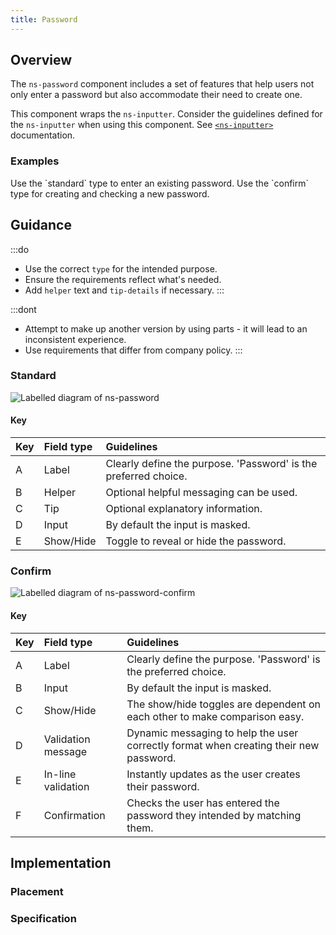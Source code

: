 ```yaml
---
title: Password
---
```




## Overview

<CompDetails name={componentName} />

The `ns-password` component includes a set of features that help users not only enter a password but also accommodate their need to create one.

This component wraps the `ns-inputter`. Consider the guidelines defined for the `ns-inputter` when using this component. See [`<ns-inputter>`](/components/ns-inputter) documentation.

### Examples

<Tabs>
  <TabItem label="Standard">
  Use the `standard` type to enter an existing password.
    <ExampleViewer type="standard" />
  </TabItem>
  <TabItem label="Confirm">
  Use the `confirm` type for creating and checking a new password.
    <ExampleViewer type="confirm" />
  </TabItem>
</Tabs>

## Guidance

:::do
- Use the correct `type` for the intended purpose.
- Ensure the requirements reflect what's needed.
- Add `helper` text and `tip-details` if necessary.
:::

:::dont
- Attempt to make up another version by using parts - it will lead to an inconsistent experience.
- Use requirements that differ from company policy.
:::

### Standard

![Labelled diagram of ns-password](@assets/components/ns-password/guidance.webp)

#### Key

| Key | Field type | Guidelines |
| :--- | :--- | :--- |
| <span class="marker">A</span> | Label | Clearly define the purpose. 'Password' is the preferred choice. |
| <span class="marker">B</span> | Helper | Optional helpful messaging can be used. |
| <span class="marker">C</span> | Tip | Optional explanatory information. |
| <span class="marker">D</span> | Input | By default the input is masked. |
| <span class="marker">E</span> | Show/Hide | Toggle to reveal or hide the password. |

### Confirm

![Labelled diagram of ns-password-confirm](@assets/components/ns-password/guidance-confirm.webp)

#### Key

| Key | Field type | Guidelines |
| :--- | :--- | :--- |
| <span class="marker">A</span> | Label | Clearly define the purpose. 'Password' is the preferred choice. |
| <span class="marker">B</span> | Input | By default the input is masked. |
| <span class="marker">C</span> | Show/Hide | The show/hide toggles are dependent on each other to make comparison easy. |
| <span class="marker">D</span> | Validation message | Dynamic messaging to help the user correctly format when creating their new password. |
| <span class="marker">E</span> | In-line validation | Instantly updates as the user creates their password. |
| <span class="marker">F</span> | Confirmation | Checks the user has entered the password they intended by matching them. |

## Implementation

### Placement

<Placement name={componentName} />

### Specification

<Specification name={componentName} />
